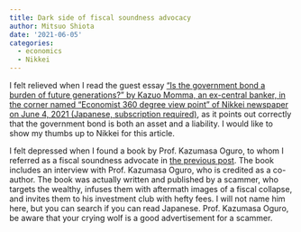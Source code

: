 ```yaml
---
title: Dark side of fiscal soundness advocacy
author: Mitsuo Shiota
date: '2021-06-05'
categories:
  - economics
  - Nikkei
---
```


I felt relieved when I read the guest essay ["Is the government bond a burden of future generations?" by Kazuo Momma, an ex-central banker, in the corner named "Economist 360 degree view point" of Nikkei newspaper on June 4, 2021 (Japanese, subscription required)](https://www.nikkei.com/article/DGXZQOCD286WU0Y1A520C2000000/), as it points out correctly that the government bond is both an asset and a liability. I would like to show my thumbs up to Nikkei for this article.

I felt depressed when I found a book by Prof. Kazumasa Oguro, to whom I referred as a fiscal soundness advocate in [the previous post](https://mitsuoxv.rbind.io/posts/2021-05-19-don-t-be-afraid-of-negative-real-interest-rates-by-inflation/). The book includes an interview with Prof. Kazumasa Oguro, who is credited as a co-author. The book was actually written and published by a scammer, who targets the wealthy, infuses them with aftermath images of a fiscal collapse, and invites them to his investment club with hefty fees. I will not name him here, but you can search if you can read Japanese. Prof. Kazumasa Oguro, be aware that your crying wolf is a good advertisement for a scammer.
